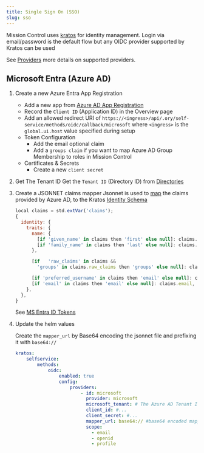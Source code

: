 ```yaml
---
title: Single Sign On (SSO)
slug: sso
---
```



Mission Control uses [kratos](https://www.ory.sh/kratos/) for identity management. Login via email/password is the default flow but any OIDC provider supported by Kratos can be used

See [Providers](https://www.ory.sh/docs/kratos/social-signin/overview) more details on supported providers.

<Properties section="authentication"/>

## Microsoft Entra (Azure AD)


1. Create a new Azure Entra App Registration
    * Add a new app from [Azure AD App Registration](https://portal.azure.com/#view/Microsoft_AAD_IAM/ActiveDirectoryMenuBlade/~/RegisteredApps)
    * Record the `Client ID` (Application ID) in the Overview page
    * Add an allowed redirect URI of `https://<ingress>/api/.ory/self-service/methods/oidc/callback/microsoft` where `<ingress>` is the `global.ui.host` value specified during setup
    * Token Configuration
      * Add the email optional claim
      * Add a `groups claim` if you want to map Azure AD Group Membership to roles in Mission Control
    * Certificates & Secrets
      * Create a new `client secret`

2. Get The Tenant ID
  Get the `Tenant ID` (Directory ID) from [Directories](https://portal.azure.com/#settings/directory)

3. Create a JSONNET claims mapper
    Jsonnet is used to [map](https://www.ory.sh/docs/kratos/social-signin/data-mapping) the claims provided by Azure AD, to the Kratos [Identity Schema](https://github.com/flanksource/mission-control-chart/blob/main/chart/files/kratos-identity-schema.json)

    ```javascript
    local claims = std.extVar('claims');
    {
      identity: {
        traits: {
          name: {
            [if 'given_name' in claims then 'first' else null]: claims.given_name,
            [if 'family_name' in claims then 'last' else null]: claims.family_name,
          },

          [if   'raw_claims' in claims &&
            'groups' in claims.raw_claims then 'groups' else null]: claims.raw_claims.groups,

          [if 'preferred_username' in claims then 'email' else null]: claims.preferred_username,
          [if 'email' in claims then 'email' else null]: claims.email,
        },
      },
    }
    ```
    See [MS Entra ID Tokens](https://learn.microsoft.com/en-us/entra/identity-platform/id-token-claims-reference)

4. Update the helm values

    Create the `mapper_url` by Base64 encoding the jsonnet file and prefixing it with `base64://`

    ```yaml title="values.yaml"
    kratos:
        selfservice:
            methods:
                oidc:
                    enabled: true
                    config:
                        providers:
                            - id: microsoft
                              provider: microsoft
                              microsoft_tenant: # The Azure AD Tenant Id
                              client_id: #...
                              client_secret: #...
                              mapper_url: base64:// #base64 encoded mapper_url
                              scope:
                                - email
                                - openid
                                - profile
    ```


